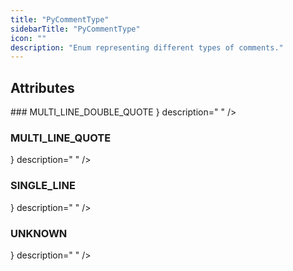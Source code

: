 ```yaml
---
title: "PyCommentType"
sidebarTitle: "PyCommentType"
icon: ""
description: "Enum representing different types of comments."
---
```


<GithubLinkNote link="https://github.com/codegen-sh/codegen-sdk/blob/api-reference-v0/src/codegen/sdk/python/statements/comment.py#L15-L21" />


## Attributes
<HorizontalDivider />
### <span className="text-primary">MULTI_LINE_DOUBLE_QUOTE</span>
<HorizontalDivider light={true} />
<Attribute type={ <span></span> } description="
" />

### <span className="text-primary">MULTI_LINE_QUOTE</span>
<HorizontalDivider light={true} />
<Attribute type={ <span></span> } description="
" />

### <span className="text-primary">SINGLE_LINE</span>
<HorizontalDivider light={true} />
<Attribute type={ <span></span> } description="
" />

### <span className="text-primary">UNKNOWN</span>
<HorizontalDivider light={true} />
<Attribute type={ <span></span> } description="
" />



